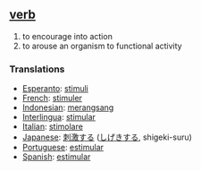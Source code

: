 == [[verb]] == 
# to encourage into action
# to arouse an organism to functional activity

=== Translations === 
*[[Esperanto]]: [[stimuli]]
*[[French]]: [[stimuler]] 
*[[Indonesian]]: [[rangsang|merangsang]] 
*[[Interlingua]]: [[stimular]] 
*[[Italian]]: [[stimolare]] 
*[[Japanese]]: [[刺激]]する ([[しげき]]する, shigeki-suru) 
*[[Portuguese]]: [[estimular]] 
*[[Spanish]]: [[estimular]]